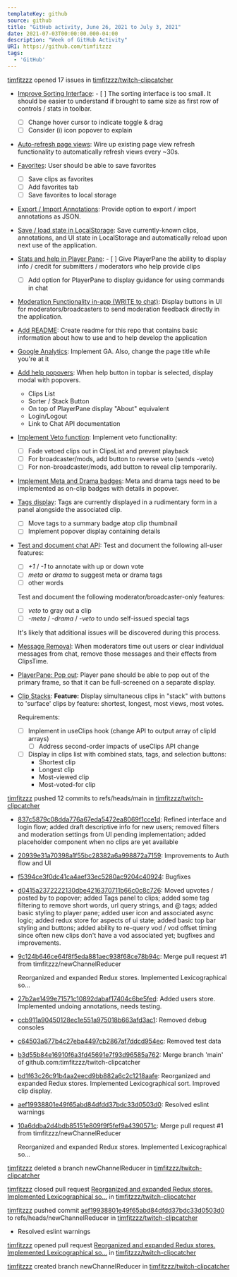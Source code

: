 ---
templateKey: github
source: github
title: "GitHub activity, June 26, 2021 to July 3, 2021"
date: 2021-07-03T00:00:00.000-04:00
description: "Week of GitHub Activity"
URI: https://github.com/timfitzzz
tags: 
  - 'GitHub'
---

[timfitzzz](https://github.com/timfitzzz) opened 17 issues in [timfitzzz/twitch-clipcatcher](https://github.com/timfitzzz/twitch-clipcatcher)  
* [Improve Sorting Interface](https://github.com/timfitzzz/twitch-clipcatcher/issues/18): - [ ] The sorting interface is too small. It should be easier to understand if brought to same size as first row of controls / stats in toolbar.
  - [ ] Change hover cursor to indicate toggle & drag
  - [ ] Consider (i) icon popover to explain  
* [Auto-refresh page views](https://github.com/timfitzzz/twitch-clipcatcher/issues/17): Wire up existing page view refresh functionality to automatically refresh views every ~30s.  
* [Favorites](https://github.com/timfitzzz/twitch-clipcatcher/issues/16): User should be able to save favorites
  
  - [ ] Save clips as favorites
  - [ ] Add favorites tab
  - [ ] Save favorites to local storage  
* [Export / Import Annotations](https://github.com/timfitzzz/twitch-clipcatcher/issues/15): Provide option to export / import annotations as JSON.  
* [Save / load state in LocalStorage](https://github.com/timfitzzz/twitch-clipcatcher/issues/14): Save currently-known clips, annotations, and UI state in LocalStorage and automatically reload upon next use of the application.  
* [Stats and help in Player Pane](https://github.com/timfitzzz/twitch-clipcatcher/issues/13): - [ ] Give PlayerPane the ability to display info / credit for submitters / moderators who help provide clips
  - [ ] Add option for PlayerPane to display guidance for using commands in chat  
* [Moderation Functionality in-app (WRITE to chat)](https://github.com/timfitzzz/twitch-clipcatcher/issues/12): Display buttons in UI for moderators/broadcasters to send moderation feedback directly in the application.  
* [Add README](https://github.com/timfitzzz/twitch-clipcatcher/issues/11): Create readme for this repo that contains basic information about how to use and to help develop the application  
* [Google Analytics](https://github.com/timfitzzz/twitch-clipcatcher/issues/10): Implement GA. Also, change the page title while you're at it  
* [Add help popovers](https://github.com/timfitzzz/twitch-clipcatcher/issues/9): When help button in topbar is selected, display modal with popovers.
  
  - Clips List
  - Sorter / Stack Button
  - On top of PlayerPane display "About" equivalent
  - Login/Logout
  - Link to Chat API documentation  
* [Implement Veto function](https://github.com/timfitzzz/twitch-clipcatcher/issues/8): Implement veto functionality:
  
  - [ ] Fade vetoed clips out in ClipsList and prevent playback
  - [ ] For broadcaster/mods, add button to reverse veto (sends -veto)
  - [ ] For non-broadcaster/mods, add button to reveal clip temporarily.  
* [Implement Meta and Drama badges](https://github.com/timfitzzz/twitch-clipcatcher/issues/7): Meta and drama tags need to be implemented as on-clip badges with details in popover.  
* [Tags display](https://github.com/timfitzzz/twitch-clipcatcher/issues/6): Tags are currently displayed in a rudimentary form in a panel alongside the associated clip.
  
  - [ ] Move tags to a summary badge atop clip thumbnail
  - [ ] Implement popover display containing details  
* [Test and document chat API](https://github.com/timfitzzz/twitch-clipcatcher/issues/5): Test and document the following all-user features:
  
  - [ ] _+1_ / _-1_ to annotate with up or down vote
  - [ ] _meta_ or _drama_ to suggest meta or drama tags
  - [ ] other words
  
  Test and document the following moderator/broadcaster-only features:
  
  - [ ] _veto_ to gray out a clip
  - [ ] _-meta_ / _-drama_  / _-veto_ to undo self-issued special tags
  
  It's likely that additional issues will be discovered during this process.  
* [Message Removal](https://github.com/timfitzzz/twitch-clipcatcher/issues/4): When moderators time out users or clear individual messages from chat, remove those messages and their effects from ClipsTime.  
* [PlayerPane: Pop out](https://github.com/timfitzzz/twitch-clipcatcher/issues/3): Player pane should be able to pop out of the primary frame, so that it can be full-screened on a separate display.  
* [Clip Stacks](https://github.com/timfitzzz/twitch-clipcatcher/issues/2): **Feature:** Display simultaneous clips in "stack" with buttons to 'surface' clips by feature: shortest, longest, most views, most votes.
  
  Requirements:
  - [ ] Implement in useClips hook (change API to output array of clipId arrays)
    - [ ] Address second-order impacts of useClips API change
  - [ ] Display in clips list with combined stats, tags, and selection buttons:
    - Shortest clip
    - Longest clip
    - Most-viewed clip
    - Most-voted-for clip  

[timfitzzz](https://github.com/timfitzzz) pushed 12 commits to refs/heads/main in [timfitzzz/twitch-clipcatcher](https://github.com/timfitzzz/twitch-clipcatcher)  
* [837c5879c08dda776a67eda5472ea8069f1cce1d](https://github.com/timfitzzz/twitch-clipcatcher/commits/837c5879c08dda776a67eda5472ea8069f1cce1d): Refined interface and login flow; added draft descriptive info for new users; removed filters and moderation settings from UI pending implementation; added placeholder component when no clips are yet available  
* [20939e31a70398a1f55bc28382a6a998872a7159](https://github.com/timfitzzz/twitch-clipcatcher/commits/20939e31a70398a1f55bc28382a6a998872a7159): Improvements to Auth flow and UI  
* [f5394ce3f0dc41ca4aef33ec5280ac9204c40924](https://github.com/timfitzzz/twitch-clipcatcher/commits/f5394ce3f0dc41ca4aef33ec5280ac9204c40924): Bugfixes  
* [d0415a2372222130dbe4216370711b66c0c8c726](https://github.com/timfitzzz/twitch-clipcatcher/commits/d0415a2372222130dbe4216370711b66c0c8c726): Moved upvotes / posted by to popover; added Tags panel to clips; added some tag filtering to remove short words, url query strings, and @ tags; added basic styling to player pane; added user icon and associated async logic; added redux store for aspects of ui state; added basic top bar styling and buttons; added ability to re-query vod / vod offset timing since often new clips don't have a vod associated yet; bugfixes and improvements.  
* [9c124b646ce64f8f5eda881aec938f68ce78b94c](https://github.com/timfitzzz/twitch-clipcatcher/commits/9c124b646ce64f8f5eda881aec938f68ce78b94c): Merge pull request #1 from timfitzzz/newChannelReducer
  
  Reorganized and expanded Redux stores. Implemented Lexicographical so…  
* [27b2ae1499e71571c10892dabaf17404c6be5fed](https://github.com/timfitzzz/twitch-clipcatcher/commits/27b2ae1499e71571c10892dabaf17404c6be5fed): Added users store. Implemented undoing annotations, needs testing.  
* [ccb911a90450128ec1e551a975018b663afd3ac1](https://github.com/timfitzzz/twitch-clipcatcher/commits/ccb911a90450128ec1e551a975018b663afd3ac1): Removed debug consoles  
* [c64503a677b4c27eba4497cb2867af7ddcd954ec](https://github.com/timfitzzz/twitch-clipcatcher/commits/c64503a677b4c27eba4497cb2867af7ddcd954ec): Removed test data  
* [b3d55b84e16910f6a3fd45691e7f93d96585a762](https://github.com/timfitzzz/twitch-clipcatcher/commits/b3d55b84e16910f6a3fd45691e7f93d96585a762): Merge branch 'main' of github.com:timfitzzz/twitch-clipcatcher  
* [bd1f63c26c91b4aa2eecd9bb882a6c2c1218aafe](https://github.com/timfitzzz/twitch-clipcatcher/commits/bd1f63c26c91b4aa2eecd9bb882a6c2c1218aafe): Reorganized and expanded Redux stores. Implemented Lexicographical sort. Improved clip display.  
* [aef19938801e49f65abd84dfdd37bdc33d0503d0](https://github.com/timfitzzz/twitch-clipcatcher/commits/aef19938801e49f65abd84dfdd37bdc33d0503d0): Resolved eslint warnings  
* [10a6ddba2d4bdb85151e809f9f5fef9a4390571c](https://github.com/timfitzzz/twitch-clipcatcher/commits/10a6ddba2d4bdb85151e809f9f5fef9a4390571c): Merge pull request #1 from timfitzzz/newChannelReducer
  
  Reorganized and expanded Redux stores. Implemented Lexicographical so…  

[timfitzzz](https://github.com/timfitzzz) deleted a branch newChannelReducer in [timfitzzz/twitch-clipcatcher](https://github.com/timfitzzz/twitch-clipcatcher)  

[timfitzzz](https://github.com/timfitzzz) closed pull request [Reorganized and expanded Redux stores. Implemented Lexicographical so…](https://github.com/timfitzzz/twitch-clipcatcher/pull/1) in [timfitzzz/twitch-clipcatcher](https://github.com/timfitzzz/twitch-clipcatcher)  

[timfitzzz](https://github.com/timfitzzz) pushed commit [aef19938801e49f65abd84dfdd37bdc33d0503d0](https://github.com/timfitzzz/twitch-clipcatcher/commits/aef19938801e49f65abd84dfdd37bdc33d0503d0) to refs/heads/newChannelReducer in [timfitzzz/twitch-clipcatcher](https://github.com/timfitzzz/twitch-clipcatcher)  
* Resolved eslint warnings  

[timfitzzz](https://github.com/timfitzzz) opened pull request [Reorganized and expanded Redux stores. Implemented Lexicographical so…](https://github.com/timfitzzz/twitch-clipcatcher/pull/1) in [timfitzzz/twitch-clipcatcher](https://github.com/timfitzzz/twitch-clipcatcher)  

[timfitzzz](https://github.com/timfitzzz) created branch newChannelReducer in [timfitzzz/twitch-clipcatcher](https://github.com/timfitzzz/twitch-clipcatcher)  

